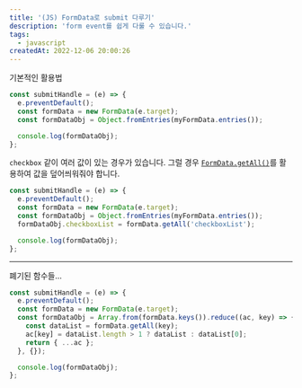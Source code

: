 ```yaml
---
title: '(JS) FormData로 submit 다루기'
description: 'form event를 쉽게 다룰 수 있습니다.'
tags:
  - javascript
createdAt: 2022-12-06 20:00:26
---
```


기본적인 활용법

```js
const submitHandle = (e) => {
  e.preventDefault();
  const formData = new FormData(e.target);
  const formDataObj = Object.fromEntries(myFormData.entries());

  console.log(formDataObj);
};
```

`checkbox` 같이 여러 값이 있는 경우가 있습니다.
그럴 경우 [`FormData.getAll()`](https://developer.mozilla.org/en-US/docs/Web/API/FormData/getAll)를 활용하여 값을 덮어씌워줘야 합니다.

```js
const submitHandle = (e) => {
  e.preventDefault();
  const formData = new FormData(e.target);
  const formDataObj = Object.fromEntries(myFormData.entries());
  formDataObj.checkboxList = formData.getAll('checkboxList');

  console.log(formDataObj);
};
```

---

폐기된 함수들...

```js
const submitHandle = (e) => {
  e.preventDefault();
  const formData = new FormData(e.target);
  const formDataObj = Array.from(formData.keys()).reduce((ac, key) => {
    const dataList = formData.getAll(key);
    ac[key] = dataList.length > 1 ? dataList : dataList[0];
    return { ...ac };
  }, {});

  console.log(formDataObj);
};
```